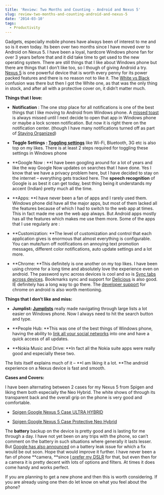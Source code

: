 ```yaml
---
title: 'Review: Two Months and Counting - Android and Nexus 5'
slug: review-two-months-and-counting-android-and-nexus-5
date: '2014-03-10'
tags:
  - Productivity
---
```

Gadgets, especially mobile phones have always been of interest to me and so is it even today. Its been over two months since I have moved over to Android on Nexus 5. I have been a loyal, hardcore Windows phone fan for over 3 years before that and it did take time to get used to the new operating system. There are still things that I like about Windows phone but there are things that I don’t like too, so I though of giving Android a try. [Nexus 5](https://www.google.com/nexus/5/) is one powerful device that is worth every penny for its power packed features and there is no reason not to like it. The [White vs Black](http://www.androidpolice.com/2013/10/20/weekend-poll-nexus-5-white-or-black/) confusion was there but then I got the White one, as that was the only thing in stock, and after all with a protective cover on, it didn’t matter much.

**Things that I love:**

-   **Notification** : The one stop place for all notifications is one of the best things that I like moving to Android from Windows phone. A [missed toast](http://i.msdn.microsoft.com/dynimg/IC619123.png) is always missed until I next decide to open that app in Windows phone or maybe a lock screen notification. But now it is right there on the notification center. (though I have many notifications turned off as part of [Staying Organized](/blog/staying-organized-finding-a-system-to-manage-it-all/))

-   **Toggle Settings : [Toggling settings](https://play.google.com/store/apps/details?id=com.painless.pc)** like Wi-Fi, Bluetooth, 3G etc is also top on my likes. There is at least 2 steps required for toggling these settings in Windows phone

-   \*\*Google Now : \*\*I have been googling around for a lot of years and like the way Google Now updates on searches that I have done. Yes I know that we have a privacy problem here, but I have decided to stay on the internet – everything gets tracked here. The **speech recognition** of Google is as best it can get today, best thing being it understands my accent (Indian) pretty much all the time.

-   \*\*Apps: \*\*I have never been a fan of apps and I rarely used them. Windows phone did have all the major apps, but most of them lacked all the features because of which I had to switch to the web app at times. This in fact made me use the web app always. But Android apps mostly has all the features which makes me use them more. Some of the apps that I use regularly are :

-   \*\*Customization: \*\*The level of customization and control that each application gives is enormous that almost everything is configurable. You can mute/turn off notifications on annoying text promotion messages, different color notifications, auto update settings and a lot more.

-   \*\*Chrome: \*\*This definitely is one another on my top likes. I have been using chrome for a long time and absolutely love the experience even on android. The password sync across devices is cool and so is [Sync tabs across devices](https://support.google.com/chrome/answer/2591582?hl=en). Bookmarks sync and support for [Delicious](https://play.google.com/store/apps/details?id=com.delicious) is also good. IE definitely has a long way to go there. The [developer support](https://developers.google.com/chrome-developer-tools/docs/remote-debugging) for chrome on android is also worth mentioning.

**Things that I don’t like and miss:**

-   **Jumplist: [Jumplists](/blog/windows-phone-series-jump-lists/)** really made navigating through large lists a lot easier on Windows phone. Now I always need to hit the search button and type.

-   \*\*People Hub: \*\*This was one of the best things of Windows phone, having the ability to [link all your social networks](http://www.windowsphone.com/en-us/how-to/wp7/people/people-hub?signin=true) into one and have a quick access of all updates.

-   \*\*Nokia Music and Drive: \*\*In fact all the Nokia suite apps were really good and especially these two.

The lists itself explains much of it – \*\*I am liking it a lot. \*\*The android experience on a Nexus device is fast and smooth.

**Cases and Covers:**

I have been alternating between 2 cases for my Nexus 5 from Spigen and liking them both especially the Neo Hybrid. The white shows of through its transparent back and the overall grip on the phone is very good and comfortable.

-   [Spigen Google Nexus 5 Case ULTRA HYBRID](http://www.amazon.in/gp/product/B00HYA10LC/ref=as_li_ss_tl?ie=UTF8&camp=3626&creative=24822&creativeASIN=B00HYA10LC&linkCode=as2&tag=rahulpnath-21)

-   [Spigen Google Nexus 5 Case Protective Neo Hybrid](http://www.amazon.in/gp/product/B00EV8Y6QQ/ref=as_li_ss_tl?ie=UTF8&camp=3626&creative=24822&creativeASIN=B00EV8Y6QQ&linkCode=as2&tag=rahulpnath-21)

The **battery** backup on the device is pretty good and is lasting for me through a day. I have not yet been on any trips with the phone, so can’t comment on the battery in such situations where generally it lasts lesser. But [Google has also announced](http://www.ibtimes.com/google-working-nexus-5-battery-drain-fix-affects-all-android-devices-kitkat-qualcomm-chips-1559771) on a battery leak issue for which a fix would be out soon. Hope that would improve it further. I have never been a fan of phone \*\*camera, \*\*since [I prefer my DSLR](/blog/photography-learning-to-click/) for that, but even then for a camera it is pretty decent with lots of options and filters. At times it does come handy and works perfect.

If you are planning to get a new phone and then this is worth considering. If you are already using one then do let know on what you feel about the phone?
